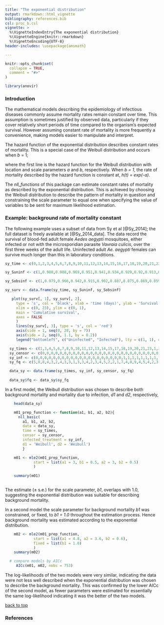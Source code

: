 ```yaml
---
title: "The exponential distribution"
output: rmarkdown::html_vignette
bibliography: references.bib
csl: proc_b.csl
vignette: >
  %\VignetteIndexEntry{The exponential distribution}
  %\VignetteEngine{knitr::rmarkdown}
  %\VignetteEncoding{UTF-8}
header-includes: \usepackage{amsmath}

---
```

```r
knitr::opts_chunk$set(
  collapse = TRUE,
  comment = "#>"
)
```

```r
library(anovir)
```

### Introduction {#top}

The mathematical models describing the epidemiology of infectious diseases 
commonly assume mortality rates remain constant over time. 
This assumption is sometimes justified by observed data, particularly if they 
cover relatively short periods of time compared to the organism's 
expected survival. 
However assuming constant rate of mortality is more frequently a convenience, 
making models easier to manipulate and interpret.

The hazard function of the exponential distribution describes constant rates 
of mortality. 
This is a special case of the Weibull distribution and occurs when _b_ = 1; 

\begin{align}

h(t) &= \frac{1}{bt} \exp \left( \frac{\log t - a}{b} \right) \\
     \\
     &= \frac{1}{t} \exp \left( \log t - a \right) \\
     \\
     &= \frac{1}{t} \frac{\exp \left(\log t \right)}{\exp \left(a \right)} \\
     \\
     &= \exp \left( -a \right) \\
    \\
\end{align}
where the first line is the hazard function for the Weibull distribution with location and scale parameters _a_ and _b_, respectively. When _b = 1_, the rate of mortality described by the hazard function is constant at, _h(t) = exp(-a)_.

The _nll\_functions_ of this package can estimate constant rates of mortality as described by 
the exponential distribution. 
This is achieved by choosing the Weibull distribution to describe the pattern of mortality in question and constraining the scale parameter to equal one when specifying the value of variables to be sent for maximum likelihood estimation.

### Example: background rate of mortality constant

The following example uses a subset of data from Sy et al [@Sy_2014]; the full dataset is freely available at [@Sy_2014_data]. The data record the survival of blood-fed adult female _Aedes aegypti_ mosquitoes, either infected or not with the microsporidian parasite _Vavraia culicis_, over the first three weeks of the adult life. Uninfected adult _Ae. aegypti_ females can survive much longer than this in laboratory conditions.


```r

sy_time <- c(0,1,2,3,4,5,6,7,8,9,10,11,12,13,14,15,16,17,18,19,20,21,22,23)

sy_Suninf <- c(1,0.988,0.988,0.969,0.951,0.941,0.934,0.929,0.92,0.913,0.906,0.903,0.896,0.889,0.88,0.875,0.875,0.868,0.858,0.846,0.842,0.837,0.837,0.831)

sy_Sobsinf <- c(1,0.979,0.966,0.942,0.915,0.902,0.887,0.875,0.869,0.859,0.841,0.81,0.788,0.747,0.732,0.696,0.68,0.652,0.616,0.6,0.584,0.574,0.561,0.545)

sy_surv <- data.frame(sy_time, sy_Suninf, sy_Sobsinf)

```

```r

   plot(sy_surv[, 1], sy_surv[, 2],
     type = 's', col = 'black', xlab = 'time (days)', ylab = 'Survival',
     xlim = c(0, 23), ylim = c(0, 1),
     main = 'Cumulative survival',
     axes = FALSE
     )
     lines(sy_surv[, 3], type = 's', col = 'red')
     axis(side = 1, seq(0, 28, by = 7))
     axis(side = 2, seq(0, 1.1, by = 0.2))
     legend("bottomleft", c("Uninfected", "Infected"), lty = c(1, 1), col = c(1, 2))

```


```r

  sy_times <- c(1,3,4,5,6,7,8,9,10,11,12,13,14,15,17,18,19,20,21,23,1,2,3,4,5,6,7,8,9,10,11,12,13,14,15,16,17,18,19,20,21,22,23,7,21,22,23,7,14,21,22,23)
  sy_censor <- c(0,0,0,0,0,0,0,0,0,0,0,0,0,0,0,0,0,0,0,0,0,0,0,0,0,0,0,0,0,0,0,0,0,0,0,0,0,0,0,0,0,0,0,1,1,1,1,1,1,1,1,1)
  sy_inf <- c(0,0,0,0,0,0,0,0,0,0,0,0,0,0,0,0,0,0,0,0,1,1,1,1,1,1,1,1,1,1,1,1,1,1,1,1,1,1,1,1,1,1,1,0,0,0,0,1,1,1,1,1)
  sy_fq <- c(5,8,8,4,3,2,4,3,3,1,3,3,4,2,3,4,5,2,2,1,7,4,8,9,4,5,4,2,3,6,10,7,13,5,11,5,9,11,5,5,3,4,2,3,4,205,143,6,7,4,103,66)

  data_sy <- data.frame(sy_times, sy_inf, sy_censor, sy_fq)
  
  data_sy$fq <- data_sy$sy_fq
```

In a first model, the Weibull distribution was chosen to describe both background mortality and mortality due to infection, _d1_ and _d2_, respectively,

```r
    head(data_sy)
```
```r

    m01_prep_function <- function(a1, b1, a2, b2){
      nll_basic(
        a1, b1, a2, b2,
        data = data_sy,
        time = sy_times,
        censor = sy_censor,
        infected_treatment = sy_inf,
        d1 = 'Weibull', d2 = 'Weibull')
        }

    m01 <- mle2(m01_prep_function,
             start = list(a1 = 3, b1 = 0.5, a2 = 3, b2 = 0.5)
             )
    
    summary(m01)
    
```
The estimate (± s.e.) for the scale parameter, _b1_, overlaps with 1.0, suggesting the exponential distribution was suitable for describing background mortality. 

In a second model the scale parameter for background mortality _b1_ was constrained, or fixed, to _b1 = 1.0_ throughout the estimation process. Hence background mortality was estimated according to the exponential distribution.

```r
    m02 <- mle2(m01_prep_function,
             start = list(a1 = 4.8, a2 = 3.6, b2 = 0.6),
             fixed = list(b1 = 1.0)
             )
    summary(m02)

  # compare models by AICc
     AICc(m01, m02, nobs = 753)
```

The log-likelihoods of the two models were very similar, indicating the data were not less well described when the exponential distribution was chosen to describe the background mortality.
This was confirmed by the lower AICc of the second model, as fewer parameters were estimated for essentially the same log-likelihood indicating it was the better of the two models.


[back to top](#top)

### References


